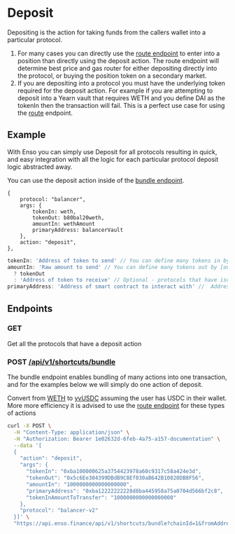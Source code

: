 # Deposit

Depositing is the action for taking funds from the callers wallet into a particular protocol.

1. For many cases you can directly use the [route endpoint](./route.md) to enter into a position than directly using the deposit action. The route endpoint will determine best price and gas router for either depositing directly into the protocol, or buying the position token on a secondary market.
2. If you are depositing into a protocol you must have the underlying token required for the deposit action. For example if you are attempting to deposit into a Yearn vault that requires WETH and you define DAI as the tokenIn then the transaction will fail. This is a perfect use case for using the [route](./route.md) endpoint.

## Example

With Enso you can simply use Deposit for all protocols resulting in quick, and easy integration with all the logic for each particular protocol deposit logic abstracted away.

You can use the deposit action inside of the [bundle endpoint](../../api-reference/bundle).

```
{
    protocol: "balancer",
    args: {
        tokenIn: weth,
        tokenOut: b80bal20weth,
        amountIn: wethAmount
        primaryAddress: balancerVault
    },
    action: "deposit",
},
```

```javascript
tokenIn: 'Address of token to send' // You can define many tokens in by [inToken1, inToken2]
amountIn: 'Raw amount to send' // You can define many tokens out by [outToken1, outToken2]
  ? tokenOut
  : 'Address of token to receive' // Optional - protocols that have isolated contracts per each deposit(for example Yearn), then you do not need to define tokenOut.  For protocols that have a shared contract for all of their vaults/deposits such as balancer and univ4 then you should define tokenOut
primaryAddress: 'Address of smart contract to interact with' //  Address of smart contract to interact with e.g. Balancer Vault
```

## Endpoints

### GET

Get all the protocols that have a deposit action

### POST [/api/v1/shortcuts/bundle](https://api.enso.finance/api#/shortcuts/BundleController_bundleShortcutTransaction)

The bundle endpoint enables bundling of many actions into one transaction, and for the examples below we will simply do one action of deposit.

Convert from [WETH](https://etherscan.io/address/0xA0b86991c6218b36c1d19D4a2e9Eb0cE3606eB48) to [yvUSDC](https://etherscan.io/address/0x5c6Ee304399DBdB9C8Ef030aB642B10820DB8F56) assuming the user has USDC in their wallet. More more efficiency it is advised to use the [route endpoint](./route.md) for these types of actions

```bash copy
curl -X POST \
  -H "Content-Type: application/json" \
  -H "Authorization: Bearer 1e02632d-6feb-4a75-a157-documentation" \
  --data '[
  {
    "action": "deposit",
    "args": {
      "tokenIn": "0xba100000625a3754423978a60c9317c58a424e3d",
      "tokenOut": "0x5c6Ee304399DBdB9C8Ef030aB642B10820DB8F56",
      "amountIn": "1000000000000000000",
      "primaryAddress": "0xba12222222228d8ba445958a75a0704d566bf2c8",
      "tokenInAmountToTransfer": "1000000000000000000"
    },
    "protocol": "balancer-v2"
  }]' \
  "https://api.enso.finance/api/v1/shortcuts/bundle?chainId=1&fromAddress=0xd8da6bf26964af9d7eed9e03e53415d37aa96045"
```
